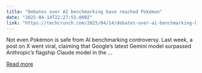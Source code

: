 ```yaml
---
title: "Debates over AI benchmarking have reached Pokémon"
date: "2025-04-14T22:27:55.000Z"
link: "https://techcrunch.com/2025/04/14/debates-over-ai-benchmarking-have-reached-pokemon/"
---
```


Not even Pokémon is safe from AI benchmarking controversy. Last week, a post on X went viral, claiming that Google&#8217;s latest Gemini model surpassed Anthropic&#8217;s flagship Claude model in the ...

[Read more](https://techcrunch.com/2025/04/14/debates-over-ai-benchmarking-have-reached-pokemon/)
